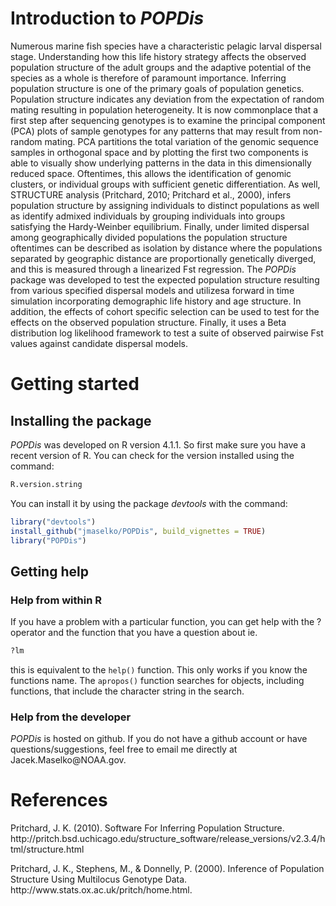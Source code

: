 # Introduction to *POPDis*
Numerous marine fish species have a characteristic pelagic larval dispersal stage. Understanding how this life history strategy affects the observed population structure of the adult groups and the adaptive potential of the species as a whole is therefore of paramount importance.
Inferring population structure is one of the primary goals of population genetics. Population structure indicates any deviation from the expectation of random mating resulting in population heterogeneity. It is now commonplace that a first step after sequencing genotypes is to examine the principal component (PCA) plots of sample genotypes for any patterns that may result from non-random mating. PCA partitions the total variation of the genomic sequence samples in orthogonal space and by plotting the first two components is able to visually show underlying patterns in the data in this dimensionally reduced space. Oftentimes, this allows the identification of genomic clusters, or individual groups with sufficient genetic differentiation. As well, STRUCTURE analysis (Pritchard, 2010; Pritchard et al., 2000), infers population structure by assigning individuals to distinct populations as well as identify admixed individuals by grouping individuals into groups satisfying the Hardy-Weinber equilibrium. Finally, under limited dispersal among geographically divided populations the population structure oftentimes can be described as isolation by distance where the populations separated by geographic distance are proportionally genetically diverged, and this is measured through a linearized Fst regression. 
The *POPDis* package was developed to test the expected population structure resulting from various specified dispersal models and utilizesa forward in time simulation incorporating demographic life history and age structure. In addition, the effects of cohort specific selection can be used to test for the effects on the observed population structure. 
Finally, it uses a Beta distribution log likelihood framework to test a suite of observed pairwise Fst values against candidate dispersal models.

# Getting started
## Installing the package
*POPDis* was developed on R version 4.1.1. So first make sure you have a recent version of R. You can check for the version installed using the command: 
```r
R.version.string
```
You can install it by using the package *devtools* with the command:
```r
library("devtools")
install_github("jmaselko/POPDis", build_vignettes = TRUE)
library("POPDis")
```

## Getting help
### Help from within R
If you have a problem with a particular function, you can get help with the ? operator and the function that you have a question about ie.
```r
?lm
```
this is equivalent to the `help()` function. This only works if you know the functions name. The `apropos()` function searches for objects, including functions, that include the character string in the search.

### Help from the developer
*POPDis* is hosted on github. If you do not have a github account or have questions/suggestions, feel free to email me directly at Jacek.Maselko@NOAA.gov. 

# References
Pritchard, J. K. (2010). Software For Inferring Population Structure. http://pritch.bsd.uchicago.edu/structure_software/release_versions/v2.3.4/html/structure.html

Pritchard, J. K., Stephens, M., & Donnelly, P. (2000). Inference of Population Structure Using Multilocus Genotype Data. http://www.stats.ox.ac.uk/pritch/home.html.

